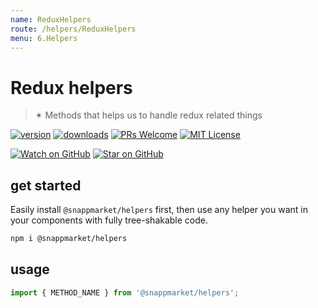 ```yaml
---
name: ReduxHelpers
route: /helpers/ReduxHelpers
menu: 6.Helpers
---
```



# Redux helpers
> ✴ Methods that helps us to handle redux related things

[![version](https://img.shields.io/npm/v/@snappmarket/helpers.svg?style=flat-square)](https://www.npmjs.com/package/@snappmarket/helpers)
[![downloads](https://img.shields.io/npm/dm/@snappmarket/helpers.svg?style=flat-square)](https://www.npmtrends.com/@snappmarket/helpers)
[![PRs Welcome](https://img.shields.io/badge/PRs-welcome-brightgreen.svg?style=flat-square)](http://makeapullrequest.com)
[![MIT License](https://img.shields.io/npm/l/@snappmarket/helpers.svg?style=flat-square)](https://github.com/snappmarket/frontend-toolbox/blob/develop/packages/ui/index.mdx)

[![Watch on GitHub](https://img.shields.io/github/watchers/snappmarket/frontend-toolbox.svg?style=social)](https://github.com/snappmarket/frontend-toolbox/watchers)
[![Star on GitHub](https://img.shields.io/github/stars/snappmarket/frontend-toolbox.svg?style=social)](https://github.com/snappmarket/frontend-toolbox/stargazers)

## get started

Easily install `@snappmarket/helpers` first, then use any helper you want in your components with fully
tree-shakable code.

```bash
npm i @snappmarket/helpers
```

## usage
```javascript
import { METHOD_NAME } from '@snappmarket/helpers';
```

<!-- doc -->
